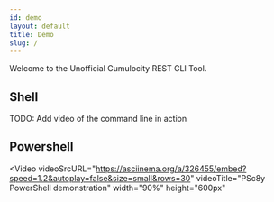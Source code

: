 ```yaml
---
id: demo
layout: default
title: Demo
slug: /
---
```


Welcome to the Unofficial Cumulocity REST CLI Tool.

## Shell

TODO: Add video of the command line in action

## Powershell

<Video
  videoSrcURL="https://asciinema.org/a/326455/embed?speed=1.2&autoplay=false&size=small&rows=30"
  videoTitle="PSc8y PowerShell demonstration"
  width="90%"
  height="600px"
  ></Video>
